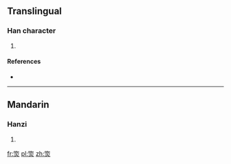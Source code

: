 ==Translingual==

===Han character===
{{Han char|rn=86|rad=火|as=07|sn=11|four=|canj=口人火 (ROF)}}

# {{defn|Han|sort=火07}}

====References====
* {{Han ref|kx=0672.110|dkj=19066|hdz=32204.110|uh=7101|ud=28929}}

----

==Mandarin==

===Hanzi===
{{cmn-hanzi|pin=[[x]] (xi)|wg=<sup>i</sup>}}

# {{defn|lang=cmn|sort=火07}}

[[fr:焁]]
[[pl:焁]]
[[zh:焁]]